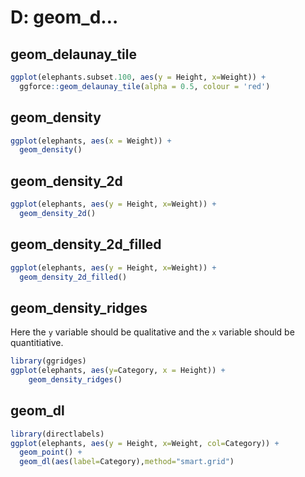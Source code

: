# D: geom_d...


## geom_delaunay_tile

```r
ggplot(elephants.subset.100, aes(y = Height, x=Weight)) +
  ggforce::geom_delaunay_tile(alpha = 0.5, colour = 'red')
```



## geom_density


```r
ggplot(elephants, aes(x = Weight)) + 
  geom_density()

```

## geom_density_2d

```r
ggplot(elephants, aes(y = Height, x=Weight)) + 
  geom_density_2d()

```

## geom_density_2d_filled

```r
ggplot(elephants, aes(y = Height, x=Weight)) + 
  geom_density_2d_filled()

```



## geom_density_ridges

Here the `y` variable should be qualitative and the `x` variable should be quantitiative.


```r
library(ggridges)
ggplot(elephants, aes(y=Category, x = Height)) + 
    geom_density_ridges()

```




## geom_dl


```r
library(directlabels)
ggplot(elephants, aes(y = Height, x=Weight, col=Category)) + 
  geom_point() +
  geom_dl(aes(label=Category),method="smart.grid")
```